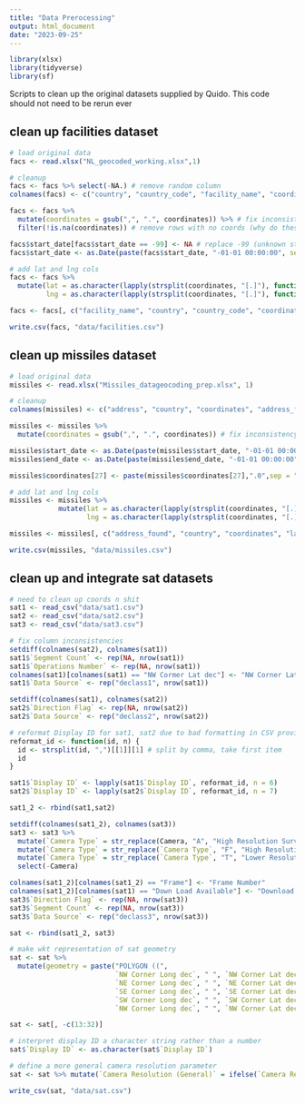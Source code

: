 ```yaml
---
title: "Data Prerocessing"
output: html_document
date: "2023-09-25"
---
```


```r
library(xlsx)
library(tidyverse)
library(sf)
```

Scripts to clean up the original datasets supplied by Quido. This code should not need to be rerun ever

## clean up facilities dataset
```r
# load original data
facs <- read.xlsx("NL_geocoded_working.xlsx",1)

# cleanup 
facs <- facs %>% select(-NA.) # remove random column
colnames(facs) <- c("country", "country_code", "facility_name", "coordinates", "start_date") # rename columns

facs <- facs %>%
  mutate(coordinates = gsub(",", ".", coordinates)) %>% # fix inconsistency in coords
  filter(!is.na(coordinates)) # remove rows with no coords (why do these exist?)

facs$start_date[facs$start_date == -99] <- NA # replace -99 (unknown start dates) with NA
facs$start_date <- as.Date(paste(facs$start_date, "-01-01 00:00:00", sep = "")) # convert start date to Date object

# add lat and lng cols
facs <- facs %>% 
  mutate(lat = as.character(lapply(strsplit(coordinates, "[.]"), function(x) paste(x[1], x[2], sep = "."))),
         lng = as.character(lapply(strsplit(coordinates, "[.]"), function(x) paste(x[3], x[4], sep = "."))))

facs <- facs[, c("facility_name", "country", "country_code", "coordinates", "lat", "lng", "start_date")] # reorder columns

write.csv(facs, "data/facilities.csv")
```

## clean up missiles dataset
```r
# load original data
missiles <- read.xlsx("Missiles_datageocoding_prep.xlsx", 1)

# cleanup
colnames(missiles) <- c("address", "country", "coordinates", "address_found", "No.rd.", "W.h", "start_date","end_date","armament","RA_or_enclosure" ) # rename columns

missiles <- missiles %>%
  mutate(coordinates = gsub(",", ".", coordinates)) # fix inconsistency in coords

missiles$start_date <- as.Date(paste(missiles$start_date, "-01-01 00:00:00", sep = "")) # convert start date to Date object
missiles$end_date <- as.Date(paste(missiles$end_date, "-01-01 00:00:00", sep = ""))

missiles$coordinates[27] <- paste(missiles$coordinates[27],".0",sep = "") # add '.0' at the end of the 27th coord cuz it was misformatted

# add lat and lng cols
missiles <- missiles %>% 
            mutate(lat = as.character(lapply(strsplit(coordinates, "[.]"), function(x) paste(x[1], x[2], sep = "."))),
                   lng = as.character(lapply(strsplit(coordinates, "[.]"), function(x) paste(x[3], x[4], sep = "."))))

missiles <- missiles[, c("address_found", "country", "coordinates", "lat", "lng", "start_date", "end_date", "address","No.rd.", "W.h","armament","RA_or_enclosure")] # reorder columns

write.csv(missiles, "data/missiles.csv")
```


## clean up and integrate sat datasets
```r
# need to clean up coords n shit
sat1 <- read_csv("data/sat1.csv")
sat2 <- read_csv("data/sat2.csv")
sat3 <- read_csv("data/sat3.csv")

# fix column inconsistencies
setdiff(colnames(sat2), colnames(sat1))
sat1$`Segment Count` <- rep(NA, nrow(sat1))
sat1$`Operations Number` <- rep(NA, nrow(sat1))
colnames(sat1)[colnames(sat1) == "NW Cormer Lat dec"] <- "NW Corner Lat dec"
sat1$`Data Source` <- rep("declass1", nrow(sat1))

setdiff(colnames(sat1), colnames(sat2))
sat2$`Direction Flag` <- rep(NA, nrow(sat2))
sat2$`Data Source` <- rep("declass2", nrow(sat2))

# reformat Display ID for sat1, sat2 due to bad formatting in CSV provided by USGS
reformat_id <- function(id, n) {
  id <- strsplit(id, ",")[[1]][1] # split by comma, take first item
  id
}

sat1$`Display ID` <- lapply(sat1$`Display ID`, reformat_id, n = 6)
sat2$`Display ID` <- lapply(sat2$`Display ID`, reformat_id, n = 7)

sat1_2 <- rbind(sat1,sat2)

setdiff(colnames(sat1_2), colnames(sat3))
sat3 <- sat3 %>% 
  mutate(`Camera Type` = str_replace(Camera, "A", "High Resolution Surveillance Camera - Aft")) %>%
  mutate(`Camera Type` = str_replace(`Camera Type`, "F", "High Resolution Surveillance Camera - Forward")) %>%
  mutate(`Camera Type` = str_replace(`Camera Type`, "T", "Lower Resolution Terrain Mapping Camera")) %>%
  select(-Camera)

colnames(sat1_2)[colnames(sat1_2) == "Frame"] <- "Frame Number"
colnames(sat1_2)[colnames(sat1) == "Down Load Available"] <- "Download Available"
sat3$`Direction Flag` <- rep(NA, nrow(sat3))
sat3$`Segment Count` <- rep(NA, nrow(sat3))
sat3$`Data Source` <- rep("declass3", nrow(sat3))

sat <- rbind(sat1_2, sat3)
```

```r
# make wkt representation of sat geometry
sat <- sat %>% 
  mutate(geometry = paste("POLYGON ((", 
                          `NW Corner Long dec`, " ", `NW Corner Lat dec`, ",", 
                          `NE Corner Long dec`, " ", `NE Corner Lat dec`, ",",
                          `SE Corner Long dec`, " ", `SE Corner Lat dec`, ",",
                          `SW Corner Long dec`, " ", `SW Corner Lat dec`, ",", 
                          `NW Corner Long dec`, " ", `NW Corner Lat dec`, "))", sep = ""))

sat <- sat[, -c(13:32)]

# interpret display ID a character string rather than a number
sat$`Display ID` <- as.character(sat$`Display ID`)

# define a more general camera resolution parameter
sat <- sat %>% mutate(`Camera Resolution (General)` = ifelse(`Camera Resolution` %in% c("Stereo High", "Vertical High", "2 to 4 feet"), "High", "Low"))

write_csv(sat, "data/sat.csv")
```
